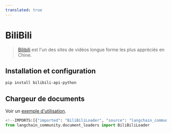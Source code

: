 ```yaml
---
translated: true
---
```


# BiliBili

>[Bilibili](https://www.bilibili.tv/) est l'un des sites de vidéos longue forme les plus appréciés en Chine.

## Installation et configuration

```bash
pip install bilibili-api-python
```

## Chargeur de documents

Voir un [exemple d'utilisation](/docs/integrations/document_loaders/bilibili).

```python
<!--IMPORTS:[{"imported": "BiliBiliLoader", "source": "langchain_community.document_loaders", "docs": "https://api.python.langchain.com/en/latest/document_loaders/langchain_community.document_loaders.bilibili.BiliBiliLoader.html", "title": "BiliBili"}]-->
from langchain_community.document_loaders import BiliBiliLoader
```
